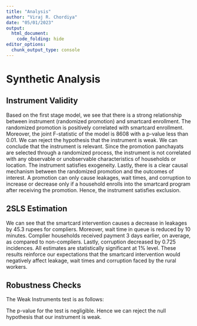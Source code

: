 ```yaml
---
title: "Analysis"
author: "Viraj R. Chordiya"
date: "05/01/2023"
output: 
  html_document:
    code_folding: hide
editor_options: 
  chunk_output_type: console
---
```


# Synthetic Analysis

## Instrument Validity

Based on the first stage model, we see that there is a strong relationship between instrument (randomized promotion) and smartcard enrollment. The randomized promotion is positively correlated with smartcard enrollment. Moreover, the joint F-statistic of the model is 8608 with a p-value less than 0.01. We can reject the hypothesis that the instrument is weak. We can conclude that the instrument is relevant. Since the promotion panchayats are selected through a randomized process, the instrument is not correlated with any observable or unobservable characteristics of households or location. The instrument satisfies exogeneity. Lastly, there is a clear causal mechanism between the randomized promotion and the outcomes of interest. A promotion can only cause leakages, wait times, and corruption to increase or decrease only if a household enrolls into the smartcard program after receiving the promotion. Hence, the instrument satisfies exclusion. 


## 2SLS Estimation


We can see that the smartcard intervention causes a decrease in leakages by 45.3 rupees for compliers. Moreover, wait time in queue is reduced by 10 minutes. Complier households received payment 3 days earlier, on average, as compared to non-compliers. Lastly, corruption decreased by 0.725 incidences. All estimates are statistically significant at 1% level. These results reinforce our expectations that the smartcard intervention would negatively affect leakage, wait times and corruption faced by the rural workers. 

## Robustness Checks

The Weak Instruments test is as follows:

The p-value for the test is negligible. Hence we can reject the null hypothesis that our instrument is weak. 
